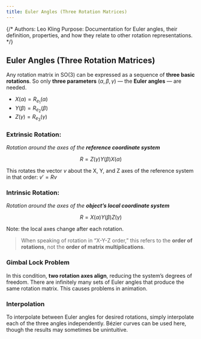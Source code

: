 ```yaml
---
title: Euler Angles (Three Rotation Matrices)
---
```


{/*
Authors: Leo Kling
Purpose: Documentation for Euler angles, their definition, properties, and how they relate to other rotation representations.
*/}

## Euler Angles (Three Rotation Matrices)

Any rotation matrix in $\mathrm{SO}(3)$ can be expressed as a sequence of **three basic rotations**. So only **three parameters** ($\alpha, \beta, \gamma$) — the **Euler angles** — are needed.

* $X(\alpha) = R_{e_1}(\alpha)$
* $Y(\beta) = R_{e_2}(\beta)$
* $Z(\gamma) = R_{e_3}(\gamma)$

### Extrinsic Rotation:

*Rotation around the axes of the **reference coordinate system***

$$
R = Z(\gamma) Y(\beta) X(\alpha)
$$

This rotates the vector $v$ about the X, Y, and Z axes of the reference system in that order: $v' = Rv$

### Intrinsic Rotation:

*Rotation around the axes of the **object’s local coordinate system***

$$
R = X(\alpha) Y(\beta) Z(\gamma)
$$

Note: the local axes change after each rotation.

> When speaking of rotation in “X-Y-Z order,” this refers to the **order of rotations**, not the **order of matrix multiplications**.

### Gimbal Lock Problem

In this condition, **two rotation axes align**, reducing the system’s degrees of freedom. There are infinitely many sets of Euler angles that produce the same rotation matrix. This causes problems in animation.

### Interpolation

To interpolate between Euler angles for desired rotations, simply interpolate each of the three angles independently. Bézier curves can be used here, though the results may sometimes be unintuitive.
